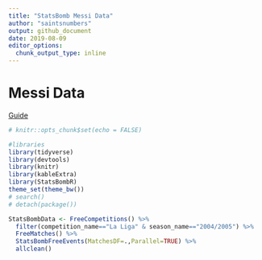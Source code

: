 ```yaml
---
title: "StatsBomb Messi Data"
author: "saintsnumbers"
output: github_document
date: 2019-08-09
editor_options: 
  chunk_output_type: inline
---
```


# Messi Data

[Guide](http://statsbomb.com/wp-content/uploads/2019/07/Using-StatsBomb-Data-In-R-English.pdf)

```r
# knitr::opts_chunk$set(echo = FALSE)

#libraries
library(tidyverse)
library(devtools)
library(knitr)
library(kableExtra)
library(StatsBombR)
theme_set(theme_bw())
# search()
# detach(package())
```

```r
StatsBombData <- FreeCompetitions() %>%
  filter(competition_name=="La Liga" & season_name=="2004/2005") %>%
  FreeMatches() %>%
  StatsBombFreeEvents(MatchesDF=.,Parallel=TRUE) %>%
  allclean()
```